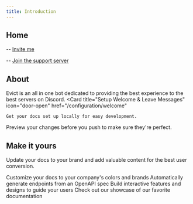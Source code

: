 ```yaml
---
title: Introduction
---
```


## Home

-- [Invite me](https://evict.cc/invite)

-- [Join the support server](https://evict.cc/invite)

## About

Evict is an all in one bot dedicated to providing the best experience to the best servers on Discord.
<CardGroup cols={2}>
  <Card
    title="Setup Welcome & Leave Messages"
    icon="door-open"
    href="/configuration/welcome"
  >
    Get your docs set up locally for easy development.
  </Card>
  <Card
    title="Protection & Security"
    icon="hammer"
    href="/configuration/antinuke"
  >
    Preview your changes before you push to make sure they're perfect.
  </Card>
</CardGroup>

## Make it yours

Update your docs to your brand and add valuable content for the best user conversion.

<CardGroup cols={2}>
  <Card
    title="Customize Style"
    icon="palette"
    href="https://mintlify.com/docs/settings/global"
  >
    Customize your docs to your company's colors and brands
  </Card>
  <Card
    title="Reference APIs"
    icon="code"
    href="https://mintlify.com/docs/api-playground/openapi"
  >
    Automatically generate endpoints from an OpenAPI spec
  </Card>
  <Card
    title="Add Components"
    icon="screwdriver-wrench"
    href="https://mintlify.com/docs/components/accordion"
  >
    Build interactive features and designs to guide your users
  </Card>
  <Card
    title="Get Inspiration"
    icon="stars"
    href="https://mintlify.com/customers"
  >
    Check out our showcase of our favorite documentation
  </Card>
</CardGroup>
